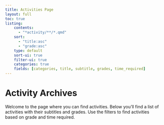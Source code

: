 ```yaml
---
title: Activities Page
layout: full
toc: true
listing:
    contents:
      - "*activity/**/*.qmd"
    sort:
      - "title:asc"
      - "grade:asc"
    type: default
    sort-ui: true
    filter-ui: true
    categories: true
    fields: [categories, title, subtitle, grades, time_required]
---
```


# Activity Archives

Welcome to the page where you can find activities. Below you'll find a list of activities with their subtitles and grades. Use the filters to find activities based on grade and time required.